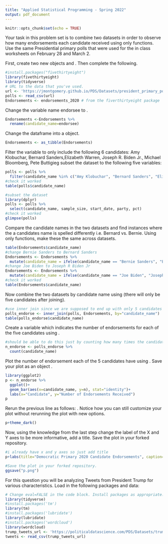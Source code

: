 ```yaml
---
title: "Applied Statistical Programming - Spring 2022"
output: pdf_document
---
```


```r
knitr::opts_chunk$set(echo = TRUE)
```

\begin{center}
{\Large{\textbf{Problem Set 3}}} \\
\vspace{4 bp}
Due Wednesday, March 16, 10:00 AM (Before Class) \\
\end{center}

\section*{Instructions}
\begin{enumerate}
  \item The following questions should each be answered within an Rmarkdown file. Be sure to provide many comments in your code blocks to facilitate grading. Undocumented code will not be graded.
  \item Work on git. Continue to work in the repository you forked from \url{https://github.com/johnsontr/AppliedStatisticalProgramming2022} and add your code for Problem Set 4. Commit and push frequently. Use meaningful commit messages because these will affect your grade.
  \item You may work in teams, but each student should develop their own Rmarkdown file. To be clear, there should be no copy and paste. Each keystroke in the assignment should be your own.
  \item For students new to programming, this may take a while. Get started.
\end{enumerate}

\section*{\texttt{tidyverse}}

Your task in this problem set is to combine two datasets in order to observe how many endorsements each candidate received using only \texttt{dplyr} functions. Use the same Presidential primary polls that were used for the in class worksheets on February 28 and March 2.\


First, create two new objects \texttt{polls} and \texttt{Endorsements}. Then complete the following.
```r
#install.packages("fivethirtyeight")
library(fivethirtyeight)
library(tidyverse)
# URL to the data that you've used.
url <- 'https://jmontgomery.github.io/PDS/Datasets/president_primary_polls_feb2020.csv'
polls <- read_csv(url)
Endorsements <- endorsements_2020 # from the fiverthirtyeight package
```

Change the \texttt{Endorsements} variable name endorsee to \texttt{candidate\_name}.
```r
Endorsements <-Endorsements %>% 
  rename(candidate_name=endorsee)
```
Change the \texttt{Endorsements} dataframe into a \texttt{tibble} object.
```r
Endorsements <- as_tibble(Endorsements)
```
Filter the \texttt{poll} variable to only include the following 6 candidates: Amy Klobuchar, Bernard Sanders,Elizabeth Warren, Joseph R. Biden Jr., Michael Bloomberg, Pete Buttigieg \textbf{and} subset the dataset to the following five variables: \texttt{candidate\_name, sample\_size, start\_date, party, pct}
```r
polls <- polls %>% 
  filter(candidate_name %in% c("Amy Klobuchar", "Bernard Sanders", "Elizabeth Warren", "Joseph R. Biden Jr.", "Michael Bloomberg", "Pete Buttigieg"))
#check it worked
table(polls$candidate_name)

#subset the dataset
library(dplyr)
polls <- polls %>% 
  select(candidate_name, sample_size, start_date, party, pct)
#check it worked
glimpse(polls)
```
Compare the candidate names in the two datasets and find instances where the a candidates name is spelled differently i.e. Bernard vs. Bernie. Using only \texttt{dplyr} functions, make these the same across datasets. 
```r
table(Endorsements$candidate_name)
#change Bernie Sanders to Bernard Sanders
Endorsements <- Endorsements %>% 
  mutate(candidate_name = ifelse(candidate_name == "Bernie Sanders", "Bernard Sanders", candidate_name))
#change Joe Biden to Joseph R Biden Jr
Endorsements <- Endorsements %>% 
  mutate(candidate_name = ifelse(candidate_name == "Joe Biden", "Joseph R. Biden Jr.", candidate_name))
#check it worked
table(Endorsements$candidate_name)
```
Now combine the two datasets by candidate name using \texttt{dplyr} (there will only be five candidates after joining).
```r
#use inner join since we are supposed to end up with only 5 candidates after joining and endorsements doesn't have bloomberg
polls_endorse <- inner_join(polls, Endorsements, by="candidate_name")
table(polls_endorse$candidate_name)
```
Create a variable which indicates the number of endorsements for each of the five candidates using \texttt{dplyr}.
```r
#should be able to do this just by counting how many times the candidate name appears in the dataset
n_endorse <- polls_endorse %>% 
  count(candidate_name)
```
Plot the number of endorsement each of the 5 candidates have using \texttt{ggplot()}. Save your plot as an object \texttt{p}.
```r
library(ggplot2)
p <- n_endorse %>% 
  ggplot()+
  geom_bar(aes(x=candidate_name, y=n), stat="identity")+
  labs(x="Candidate", y="Number of Endorsements Received")
p
```
Rerun the previous line as follows: \texttt{p + theme\_dark()}. Notice how you can still customize your plot without rerunning the plot with new options.
```r
p+theme_dark()
```
Now, using the knowledge from the last step change the label of the X and Y axes to be more informative, add a title. Save the plot in your forked repository.
```r
#i already have x and y axes so just add title
p+labs(title="Democratic Primary 2020 Candidate Endorsements", caption="data from https://jmontgomery.github.io/PDS/Datasets/president_primary_polls_feb2020.csv")

#Save the plot in your forked repository.
ggsave("p.png")
```


\section*{Text-as-Data with \texttt{tidyverse}}

For this question you will be analyzing Tweets from President Trump for various characteristics. Load in the following packages and data:

```r
# Change eval=FALSE in the code block. Install packages as appropriate.
library(tidyverse)
#install.packages('tm')
library(tm) 
#install.packages('lubridate')
library(lubridate)
#install.packages('wordcloud')
library(wordcloud)
trump_tweets_url <- 'https://politicaldatascience.com/PDS/Datasets/trump_tweets.csv'
tweets <- read_csv(trump_tweets_url)
```

\begin{itemize}
  \item First separate the \texttt{created\_at} variable into two new variables where the date and the time are in separate columns. After you do that, then report the range of dates that is in this dataset.
  \item Using \texttt{dplyr} subset the data to only include original tweets (remove retweents) and show the text of the President's \textbf{top 5} most popular and most retweeted tweets. (Hint: The \texttt{match} function can help you find the index once you identify the largest values.) 
  \item Create a \textit{corpus} of the tweet content and put this into the object \texttt{Corpus} using the \texttt{tm} (text mining) package. (Hint: Do the assigned readings.)
  \item Remove extraneous whitespace, remove numbers and punctuation, convert everything to lower case and remove 'stop words' that have little substantive meaning (the, a, it).
  \item Now create a \texttt{wordcloud} to visualize the top 50 words the President uses in his tweets. Use only words that occur at least three times. Display the plot with words in random order and use 50 random colors. Save the plot into your forked repository.\item Create a \textit{document term matrix} called \texttt{DTM} that includes the argument \texttt{ control = list(weighting = weightTfIdf)}
  \item Finally, report the 50 words with the the highest tf.idf scores using a lower frequency bound of .8.
\end{itemize}